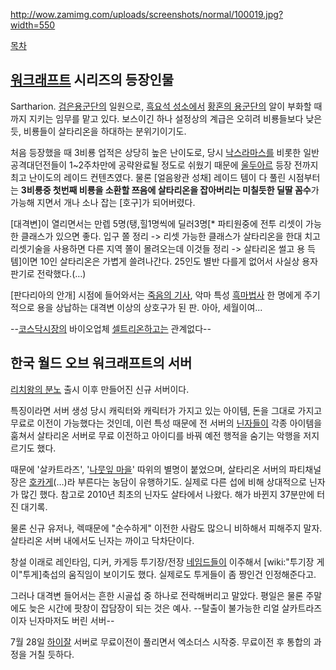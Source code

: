 http://wow.zamimg.com/uploads/screenshots/normal/100019.jpg?width=550

[[목차]]
== [[워크래프트]] 시리즈의 등장인물 ==
Sartharion. [[검은용군단]]의 일원으로, [[흑요석 성소]]에서 [[황혼의 용군단]]의 알이 부화할 때까지 지키는 임무를 맡고 있다. 보스이긴 하나 설정상의 계급은 오히려 비룡들보다 낮은 듯, 비룡들이 살타리온을 하대하는 분위기이기도.

처음 등장했을 때 3비룡 업적은 상당히 높은 난이도로, 당시 [[낙스라마스]]를 비롯한 일반 공격대던전들이 1~2주차만에 공략완료될 정도로 쉬웠기 때문에 [[울두아르]] 등장 전까지 최고 난이도의 레이드 컨텐츠였다. 물론 [얼음왕관 성채] 레이드 템이 다 풀린 시점부터는 '''3비룡중 첫번째 비룡을 소환할 쯔음에 살타리온을 잡아버리는 미칠듯한 딜딸 꼼수'''가 가능해 지면서 개나 소나 잡는 [호구]가 되어버렸다.

[대격변]이 열리면서는 만렙 5명(탱,힐1명씩에 딜러3명[* 파티원중에 전투 리셋이 가능한 클래스가 있으면 좋다. 입구 쫄 정리 -> 리셋 가능한 클래스가 살타리온을 한대 치고 리셋기술을 사용하면 다른 지역 쫄이 몰려오는데 이것들 정리 -> 살타리온 썰고 용 득템]이면 10인 살타리온은 가볍게 쓸려나간다. 25인도 별반 다를게 없어서 사실상 용자판기로 전락했다.(…)

[판다리아의 안개] 시점에 들어와서는 [[죽음의 기사]], 악마 특성 [[흑마법사]] 한 명에게 주기적으로 용을 상납하는 대격변 이상의 상호구가 된 판. 아아, 세월이여...

--[[코스닥]]시장의 바이오업체 [[셀트리온]]하고는 관계없다--


== 한국 월드 오브 워크래프트의 서버  ==
[[리치왕의 분노]] 출시 이후 만들어진 신규 서버이다.

특징이라면 서버 생성 당시 캐릭터와 캐릭터가 가지고 있는 아이템, 돈을 그대로 가지고 무료로 이전이 가능했다는 것인데, 이런 특성 때문에 전 서버의 [[닌자]]들이 각종 아이템을 훔쳐서 살타리온 서버로 무료 이전하고 아이디를 바꿔 예전 행적을 숨기는 악행을 저지르기도 했다. 

때문에 '살카트라즈', '[[나뭇잎 마을]]' 따위의 별명이 붙었으며, 살타리온 서버의 파티채널장은 [[호카게]](…)라 부른다는 농담이 유행하기도. 실제로 다른 섭에 비해 상대적으로 닌자가 많긴 했다. 참고로 2010년 최초의 닌자도 살타에서 나왔다. 해가 바뀐지 37분만에 터진 대기록.

물론 신규 유저나, 렉때문에 "순수하게" 이전한 사람도 많으니 비하해서 피해주지 말자. 살타리온 서버 내에서도 닌자는 까이고 닥차단이다.

창설 이래로 레인타임, 디커, 카게등 투기장/전장 [[네임드]]들이 이주해서 [wiki:"투기장 게이"투게]축섭의 움직임이 보이기도 했다. 실제로도 투게들이 좀 짱인건 인정해준다고.

그러나 대격변 들어서는 흔한 시골섭 중 하나로 전락해버리고 말았다. 평일은 물론 주말에도 늦은 시간에 팟창이 잡담장이 되는 것은 예사. --탈출이 불가능한 리얼 살카트라즈이자 닌자마저도 버린 서버--

7월 28일 [[하이잘]] 서버로 무료이전이 풀리면서 엑소더스 시작중. 무료이전 후 통합의 과정을 거칠 듯하다. 
